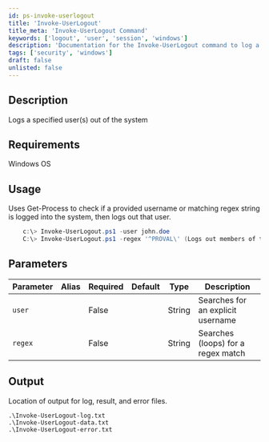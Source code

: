 ```yaml
---
id: ps-invoke-userlogout
title: 'Invoke-UserLogout'
title_meta: 'Invoke-UserLogout Command'
keywords: ['logout', 'user', 'session', 'windows']
description: 'Documentation for the Invoke-UserLogout command to log a specified user or users out of the system.'
tags: ['security', 'windows']
draft: false
unlisted: false
---
```

## Description
Logs a specified user(s) out of the system

## Requirements
Windows OS

## Usage
Uses Get-Process to check if a provided username or matching regex string is logged into the system, then logs out that user.



```powershell
    c:\> Invoke-UserLogout.ps1 -user john.doe
    C:\> Invoke-UserLogout.ps1 -regex '^PROVAL\' (Logs out members of the PROVAL domain)
```

## Parameters
| Parameter         | Alias | Required  | Default   | Type      | Description                               |
| ----------------- | ----- | --------- | --------- | --------- | ----------------------------------------- |
| `user      `      |       | False     |           | String    |  Searches for an explicit username        |
| `regex     `      |       | False     |           | String    |  Searches (loops) for a regex match       |

## Output
Location of output for log, result, and error files.

    .\Invoke-UserLogout-log.txt
    .\Invoke-UserLogout-data.txt
    .\Invoke-UserLogout-error.txt









